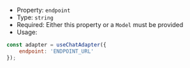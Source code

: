 * Property: `endpoint`
* Type: `string`
* Required: Either this property or a `Model` must be provided
* Usage:

```js
const adapter = useChatAdapter({
    endpoint: 'ENDPOINT_URL'
});
```
